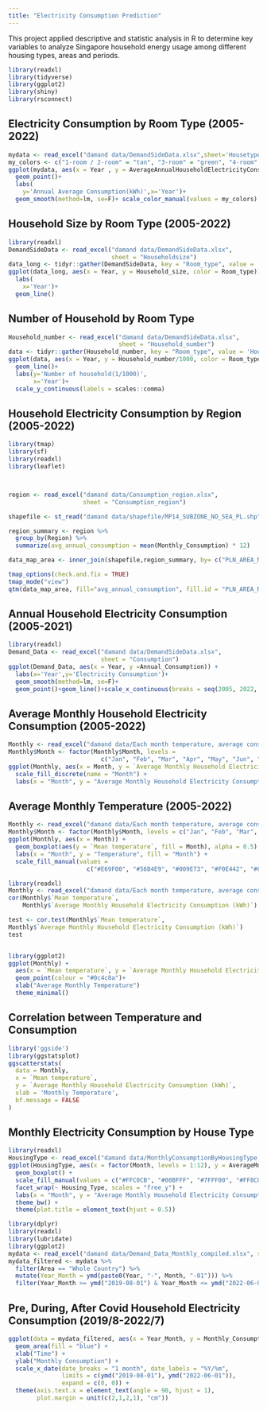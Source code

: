 ---
title: "Electricity Consumption Prediction"
---

This project applied descriptive and statistic analysis in R to determine key variables to analyze Singapore household energy usage among different housing types, areas and periods.

```{r,warning=FALSE,message=FALSE,include=FALSE}
library(readxl)
library(tidyverse)
library(ggplot2)
library(shiny)
library(rsconnect)
```

## Electricity Consumption by Room Type (2005-2022)

```{r,warning=FALSE,message=FALSE}
mydata <- read_excel("damand data/DemandSideData.xlsx",sheet='Housetype_consumption')
my_colors <- c("1-room / 2-room" = "tan", "3-room" = "green", "4-room" = "lightblue", "5-room and Executive" = "blue","Private Apartments and Condominiums" = "coral","Landed Properties" = "pink")
ggplot(mydata, aes(x = Year , y = AverageAnnualHouseholdElectricityConsumption,color=Roomtype)) +
  geom_point()+
  labs( 
    y='Annual Average Consumption(kWh)',x='Year')+
  geom_smooth(method=lm, se=F)+ scale_color_manual(values = my_colors)
```

## Household Size by Room Type (2005-2022)

```{r,warning=FALSE,message=FALSE}
library(readxl)
DemandSideData <- read_excel("damand data/DemandSideData.xlsx", 
                             sheet = "Householdsize")
data_long <- tidyr::gather(DemandSideData, key = "Room_type", value = 'Household_size', -Year)
ggplot(data_long, aes(x = Year, y = Household_size, color = Room_type)) +
  labs(
    x='Year')+
  geom_line()
```

## Number of Household by Room Type

```{r,warning=FALSE,message=FALSE}
Household_number <- read_excel("damand data/DemandSideData.xlsx", 
                               sheet = "Household_number")
data <- tidyr::gather(Household_number, key = "Room_type", value = 'Household_number', -Year)
ggplot(data, aes(x = Year, y = Household_number/1000, color = Room_type)) +
  geom_line()+
  labs(y='Number of household(1/1000)',
       x='Year')+
  scale_y_continuous(labels = scales::comma)
```

## Household Electricity Consumption by Region (2005-2022)

```{r,warning=FALSE,message=FALSE}

library(tmap)
library(sf)
library(readxl)
library(leaflet)



region <- read_excel("damand data/Consumption_region.xlsx", 
                     sheet = "Consumption_region")

shapefile <- st_read("damand data/shapefile/MP14_SUBZONE_NO_SEA_PL.shp") 

region_summary <- region %>%
  group_by(Region) %>%
  summarize(avg_annual_consumption = mean(Monthly_Consumption) * 12)

data_map_area <- inner_join(shapefile,region_summary, by= c("PLN_AREA_N" = "Region"))

tmap_options(check.and.fix = TRUE)
tmap_mode("view")
qtm(data_map_area, fill="avg_annual_consumption", fill.id = "PLN_AREA_N")
```

## Annual Household Electricity Consumption (2005-2021)

```{r,warning=FALSE,message=FALSE}
library(readxl)
Demand_Data <- read_excel("damand data/DemandSideData.xlsx", 
                          sheet = "Consumption")
ggplot(Demand_Data, aes(x = Year, y =Annual_Consumption)) +
  labs(x='Year',y='Electricity Consumption')+
  geom_smooth(method=lm, se=F)+
  geom_point()+geom_line()+scale_x_continuous(breaks = seq(2005, 2022, 1))
```

## Average Monthly Household Electricity Consumption (2005-2022)

```{r,warning=FALSE,message=FALSE}
Monthly <- read_excel("damand data/Each month temperature, average consumption.xlsx")
Monthly$Month <- factor(Monthly$Month, levels = 
                          c("Jan", "Feb", "Mar", "Apr", "May", "Jun", "Jul", "Aug", "Sep", "Oct", "Nov", "Dec"))
ggplot(Monthly, aes(x = Month, y = `Average Monthly Household Electricity Consumption (kWh)`, fill = Month)) + geom_boxplot() +
  scale_fill_discrete(name = "Month") +
  labs(x = "Month", y = "Average Monthly Household Electricity Consumption (kWh)")
```

## Average Monthly Temperature (2005-2022)

```{r,warning=FALSE,message=FALSE}
Monthly <- read_excel("damand data/Each month temperature, average consumption.xlsx")
Monthly$Month <- factor(Monthly$Month, levels = c("Jan", "Feb", "Mar", "Apr", "May", "Jun", "Jul", "Aug", "Sep", "Oct", "Nov", "Dec"))
ggplot(Monthly, aes(x = Month)) +
  geom_boxplot(aes(y = `Mean temperature`, fill = Month), alpha = 0.5) +
  labs(x = "Month", y = "Temperature", fill = "Month") +
  scale_fill_manual(values = 
                      c("#E69F00", "#56B4E9", "#009E73", "#F0E442", "#0072B2", "#D55E00", "#CC79A7", "#999999", "#000000", "#FFC0CB", "#8A2BE2", "#A52A2A"))
```

```{r,warning=FALSE,message=FALSE,include=FALSE}
library(readxl)
Monthly <- read_excel("damand data/Each month temperature, average consumption.xlsx")
cor(Monthly$`Mean temperature`, 
    Monthly$`Average Monthly Household Electricity Consumption (kWh)`)

test <- cor.test(Monthly$`Mean temperature`, 
Monthly$`Average Monthly Household Electricity Consumption (kWh)`)
test


library(ggplot2)
ggplot(Monthly) +
  aes(x = `Mean temperature`, y = `Average Monthly Household Electricity Consumption (kWh)`) +
  geom_point(colour = "#0c4c8a")+
  xlab("Average Monthly Temperature")
  theme_minimal()
```

## Correlation between Temperature and Consumption

```{r,warning=FALSE,message=FALSE}
library('ggside')
library(ggstatsplot)
ggscatterstats(
  data = Monthly,
  x = `Mean temperature`,
  y = `Average Monthly Household Electricity Consumption (kWh)`,
  xlab = 'Monthly Temperature',
  bf.message = FALSE
)
```

## Monthly Electricity Consumption by House Type

```{r,warning=FALSE,message=FALSE}
library(readxl)
HousingType <- read_excel("damand data/MonthlyConsumptionByHousingType.xlsx")
ggplot(HousingType, aes(x = factor(Month, levels = 1:12), y = AverageMonthlyHouseholdElectricityConsumption, fill = factor(Room_type))) +
  geom_boxplot() +
  scale_fill_manual(values = c("#FFC0CB", "#00BFFF", "#7FFF00", "#FF8C00", "#FFD700", "#BA55D3")) +
  facet_wrap(~ Housing_Type, scales = "free_y") +
  labs(x = "Month", y = "Average Monthly Household Electricity Consumption") +
  theme_bw() +
  theme(plot.title = element_text(hjust = 0.5))
```

```{r,warning=FALSE,message=FALSE,include=FALSE}
library(dplyr)
library(readxl)
library(lubridate)
library(ggplot2)
mydata <- read_excel("damand data/Demand_Data_Monthly_compiled.xlsx", sheet = "Demand_Data_Monthly_compiled")
mydata_filtered <- mydata %>%
  filter(Area == "Whole Country") %>%
  mutate(Year_Month = ymd(paste0(Year, "-", Month, "-01"))) %>%
  filter(Year_Month >= ymd("2019-08-01") & Year_Month <= ymd("2022-06-01"))
```

## Pre, During, After Covid Household Electricity Consumption (2019/8-2022/7)

```{r,warning=FALSE,message=FALSE}
ggplot(data = mydata_filtered, aes(x = Year_Month, y = Monthly_Consumption)) +
  geom_area(fill = "blue") +
  xlab("Time") +
  ylab("Monthly Consumption") +
  scale_x_date(date_breaks = "1 month", date_labels = "%Y/%m",
               limits = c(ymd("2019-08-01"), ymd("2022-06-01")),
               expand = c(0, 0)) +
  theme(axis.text.x = element_text(angle = 90, hjust = 1),
        plot.margin = unit(c(2,1,2,1), "cm"))

```
